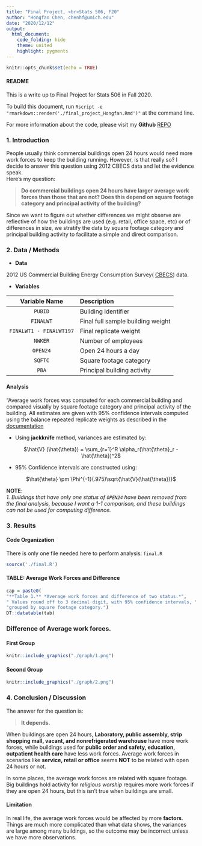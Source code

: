 ---
title: "Final Project, <br>Stats 506, F20"
author: "Hongfan Chen, chenhf@umich.edu"
date: "2020/12/12"
output: 
  html_document:
    code_folding: hide
    theme: united
    highlight: pygments
---

```{r setup, include=FALSE}
knitr::opts_chunk$set(echo = TRUE)
```

#### README

This is a write up to Final Project for Stats 506 in Fall 2020.

To build this document, run 
`Rscript -e "rmarkdown::render('./final_project_Hongfan.Rmd')"` at the command
line.    
  
For more information about the code, please visit my **Github** 
[REPO](https://github.com/HongfanChen/Stats506_final_project)

### 1. Introduction

People usually think commercial buildings open 24 hours would need more work 
forces to keep the building running. However, is that really so? I decide to 
answer this question using 2012 CBECS data and let the evidence speak.  
Here's my question:

> **Do commercial buildings open 24 hours have larger average work forces than those that are not?  Does this depend on square footage category and principal activity of the building?**    
    
  Since we want to figure out whether differences we might observe are 
reflective of how the buildings are used (e.g. retail, office space, etc)
or of differences in size, we stratify the data by square footage category
and principal building activity to facilitate a simple and direct comparison.
  
### 2. Data / Methods

*  **Data**
  
2012 US Commercial Building Energy Consumption Survey(
[CBECS](https://www.eia.gov/consumption/commercial/data/2012/index.php?view=microdata)) data.     

*  **Variables**

| Variable Name | Description |
| :----: | :---- |
| `PUBID` | Building identifier |
| `FINALWT` | Final full sample building weight |
| `FINALWT1 - FINALWT197` | Final replicate weight |
| `NWKER` | Number of employees |
| `OPEN24` | Open 24 hours a day |
| `SQFTC` | Square footage category |
| `PBA` | Principal building activity |


#### Analysis

“Average work forces was computed for each commercial building and compared
visually by square footage category and principal activity of the building.
All estimates are given with 95% confidence intervals computed using the
balance repeated replicate weights as described in the [documentation](https://www.eia.gov/consumption/commercial/data/2012/pdf/user_guide_public_use_aug2016.pdf)  

*  Using **jackknife** method, variances are estimated by:  

<center>
$\hat{V} (\hat{\theta}) = \sum_{r=1}^R \alpha_r(\hat{\theta}_r -\hat{\theta})^2$
</center>
  
*  95% Confidence intervals are constructed using:  
    
<center>
$\hat{\theta} \pm \Phi^{-1}(.975)\sqrt{\hat{V}(\hat{\theta})}$
</center>

**NOTE**:  
*1. Buildings that have only one status of `OPEN24` have been removed from the final analysis, because I want a 1-1 comparison, and these buildings can not be used for computing difference.*

### 3. Results

#### Code Organization

There is only one file needed here to perform analysis: `final.R`

```{r analysis, message = FALSE, warning=FALSE}
source('./final.R')
```

#### TABLE: Average Work Forces and Difference

```{r complete_table, fig.cap = cap}
cap = paste0(
"**Table 1.** *Average work forces and difference of two status.*",
" Values round off to 3 decimal digit, with 95% confidence intervals, ",
"grouped by square footage category.")
DT::datatable(tab)
```

### Difference of Average work forces. {.tabset .tabset-fade .tabset-pills}

#### First Group

```{r plot_1}
knitr::include_graphics("./graph/1.png")
```

#### Second Group

```{r plot_2}
knitr::include_graphics("./graph/2.png")
```

### 4. Conclusion / Discussion

The answer for the question is:

> **It depends.**

When buildings are open 24 hours, **Laboratory, public assembly, strip shopping mall, vacant, and nonrefrigerated warehouse** have more work forces, while buildings used for **public order and safety, education, outpatient health care** have less work forces. Average work forces in scenarios like **service, retail or office** seems **NOT** to be related with open 24 hours or not.

In some places, the average work forces are related with square footage. Big buildings hold activity for *religious worship* requires more work forces if they are open 24 hours, but this isn't true when buildings are small.
  
#### **Limitation**

In real life, the average work forces would be affected by more **factors**. Things are much more complicated than what data shows, the variances are large among many buildings, so the outcome may be incorrect unless we have more observations.